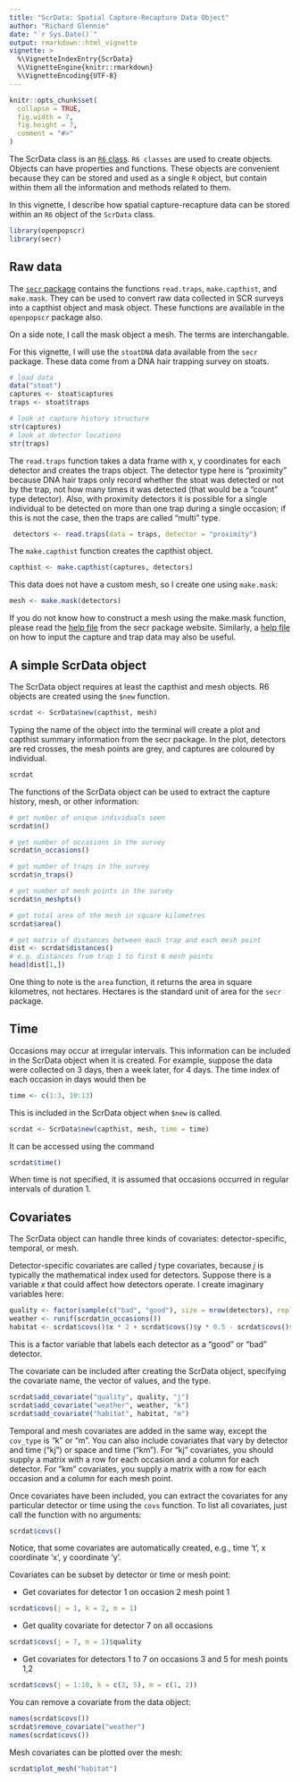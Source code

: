 ```yaml
---
title: "ScrData: Spatial Capture-Recapture Data Object"
author: "Richard Glennie"
date: "`r Sys.Date()`"
output: rmarkdown::html_vignette
vignette: >
  %\VignetteIndexEntry{ScrData}
  %\VignetteEngine{knitr::rmarkdown}
  %\VignetteEncoding{UTF-8}
---
```


```r
knitr::opts_chunk$set(
  collapse = TRUE,
  fig.width = 7, 
  fig.height = 7, 
  comment = "#>"
)
```

The ScrData class is an [<code>R6</code> class](https://cran.r-project.org/web/packages/R6/vignettes/Introduction.html). <code>R6 classes</code> are used to create objects. Objects can have properties and functions. These objects are convenient because they can be stored and used as a single <code>R</code> object, but contain within them all the information and methods related to them. 

In this vignette, I describe how spatial capture-recapture data can be stored within an <code>R6</code> object of the <code>ScrData</code> class. 

```r
library(openpopscr)
library(secr)
```

## Raw data 

The [<code>secr</code> package](https://cran.r-project.org/package=secr) contains the functions <code>read.traps</code>, <code>make.capthist</code>, and <code>make.mask</code>. They can be used to convert raw data collected in SCR surveys into a capthist object and mask object. These functions are available in the <code>openpopscr</code> package also. 

On a side note, I call the mask object a mesh. The terms are interchangable. 

For this vignette, I will use the <code>stoatDNA</code> data available from the <code>secr</code> package. These data
come from a DNA hair trapping survey on stoats. 

```r
# load data 
data("stoat")
captures <- stoat$captures
traps <- stoat$traps

# look at capture history structure 
str(captures)
# look at detector locations 
str(traps)
```

The <code>read.traps</code> function takes a data frame with x, y coordinates for each detector and creates
 the traps object. The detector type here is "proximity" because DNA hair traps only record whether the stoat 
 was detected or not by the trap, not how many times it was detected (that would be a "count" type detector). Also, with proximity detectors it is possible for a single individual to be
 detected on more than one trap during a single occasion; if this is not the case,
 then the traps are called "multi" type.  
 
```r
 detectors <- read.traps(data = traps, detector = "proximity")
```

The <code>make.capthist</code> function creates the capthist object. 

```r
capthist <- make.capthist(captures, detectors)
```


This data does not have a custom mesh, so I create one using <code>make.mask</code>: 
```r
mesh <- make.mask(detectors)
```

If you do not know how to construct a mesh using the make.mask function, please read the [help file](https://www.otago.ac.nz/density/pdfs/secr-habitatmasks.pdf) from the secr package website. Similarly, a [help file](https://www.otago.ac.nz/density/pdfs/secr-datainput.pdf) on how to input the capture and trap data may also be useful. 

## A simple ScrData object 

The ScrData object requires at least the capthist and mesh objects. R6 objects are created using the <code>$new</code> function. 

```r
scrdat <- ScrData$new(capthist, mesh)
```

Typing the name of the object into the terminal will create a plot and capthist summary information from the secr package. In the plot, 
detectors are red crosses, the mesh points are grey, and captures are coloured by individual. 

```r
scrdat
```

The functions of the ScrData object can be used to extract the capture history, mesh, or other information: 
```r
# get number of unique individuals seen 
scrdat$n()

# get number of occasions in the survey 
scrdat$n_occasions()

# get number of traps in the survey 
scrdat$n_traps()

# get number of mesh points in the survey 
scrdat$n_meshpts()

# get total area of the mesh in square kilometres 
scrdat$area()

# get matrix of distances between each trap and each mesh point 
dist <- scrdat$distances()
# e.g. distances from trap 1 to first 6 mesh points 
head(dist[1,])
```

One thing to note is the <code>area</code> function, it returns the area in square kilometres, not hectares. Hectares is the standard unit of area for the <code>secr</code> package. 

## Time 

Occasions may occur at irregular intervals. This information can be included in the ScrData object when it is created. For example, suppose the data were collected on $3$ days, then a week later, for $4$ days. The time index of each occasion in days would then be 
```r
time <- c(1:3, 10:13)
```

This is included in the ScrData object when <code>$new</code> is called. 

```r
scrdat <- ScrData$new(capthist, mesh, time = time)
```

It can be accessed using the command 
```r
scrdat$time()
```

When time is not specified, it is assumed that occasions occurred in regular intervals of 
duration $1$. 

## Covariates 

The ScrData object can handle three kinds of covariates: detector-specific, temporal, or mesh. 

Detector-specific covariates are called $j$ type covariates, because $j$ is typically the mathematical index used for detectors. 
Suppose there is a variable $x$ that could affect how detectors operate. I create imaginary variables here: 

```r
quality <- factor(sample(c("bad", "good"), size = nrow(detectors), replace = TRUE))
weather <- runif(scrdat$n_occasions())
habitat <- scrdat$covs()$x * 2 + scrdat$covs()$y * 0.5 - scrdat$covs()$x*scrdat$covs()$y*2
```

This is a factor variable that labels each detector as a "good" or "bad" detector. 

The covariate can be included after creating the ScrData object, specifying the covariate name, the vector of values, and the 
type. 

```r
scrdat$add_covariate("quality", quality, "j")
scrdat$add_covariate("weather", weather, "k")
scrdat$add_covariate("habitat", habitat, "m")
```

Temporal and mesh covariates are added in the same way, except the <code>cov_type</code> is "k" or "m". 
You can also include covariates that vary by detector and time ("kj") or space and time ("km"). For "kj" covariates, 
you should supply a matrix with a row for each occasion and a column for each detector. For "km" covariates, you supply
a matrix with a row for each occasion and a column for each mesh point. 

Once covariates have been included, you can extract the covariates for any particular detector or time using the <code>covs</code> function. To list all covariates, just call the function with no arguments: 

```r
scrdat$covs()
```

Notice, that some covariates are automatically created, e.g., time 't', x coordinate 'x', y coordinate 'y'. 

Covariates can be subset by detector or time or mesh point:  

- Get covariates for detector 1 on occasion 2 mesh point 1
```r

scrdat$covs(j = 1, k = 2, m = 1)
```

- Get quality covariate for detector 7 on all occasions 
```r

scrdat$covs(j = 7, m = 1)$quality
```

- Get covariates for detectors 1 to 7 on occasions 3 and 5 for mesh points 1,2
```r

scrdat$covs(j = 1:10, k = c(3, 5), m = c(1, 2))
```

You can remove a covariate from the data object:
```r
names(scrdat$covs())
scrdat$remove_covariate("weather")
names(scrdat$covs())
```

Mesh covariates can be plotted over the mesh: 
```r
scrdat$plot_mesh("habitat")
```

